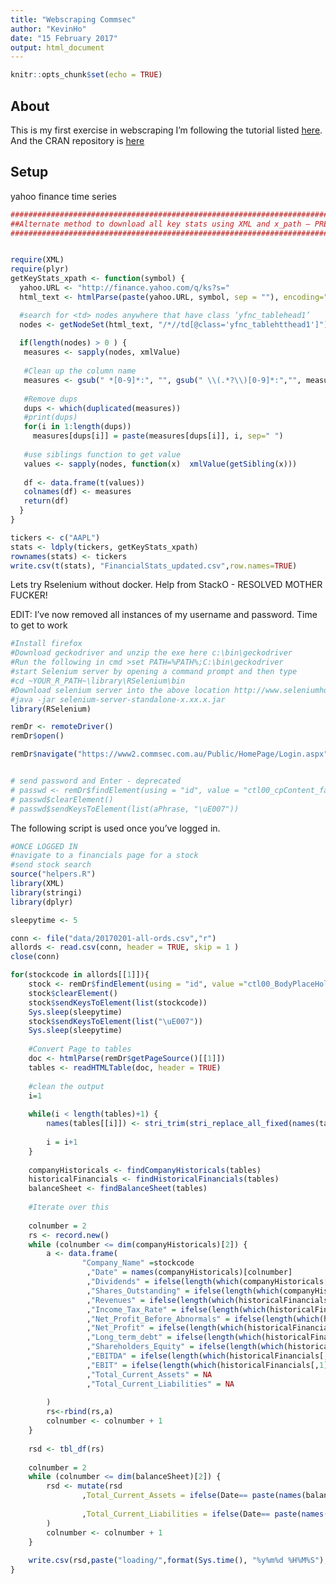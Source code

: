 ```yaml
---
title: "Webscraping Commsec"
author: "KevinHo"
date: "15 February 2017"
output: html_document
---
```


```r
knitr::opts_chunk$set(echo = TRUE)

```

## About

This is my first exercise in webscraping
I'm following the tutorial listed [here](https://blog.rstudio.org/2014/11/24/rvest-easy-web-scraping-with-r/).
And the CRAN repository is [here](https://cran.r-project.org/web/packages/rvest/index.html)

## Setup



yahoo finance time series

```r
#######################################################################
##Alternate method to download all key stats using XML and x_path – PREFERRED WAY
#######################################################################


require(XML)
require(plyr)
getKeyStats_xpath <- function(symbol) {
  yahoo.URL <- "http://finance.yahoo.com/q/ks?s="
  html_text <- htmlParse(paste(yahoo.URL, symbol, sep = ""), encoding="UTF-8")

  #search for <td> nodes anywhere that have class ‘yfnc_tablehead1’
  nodes <- getNodeSet(html_text, "/*//td[@class='yfnc_tablehtthead1']")
  
  if(length(nodes) > 0 ) {
   measures <- sapply(nodes, xmlValue)
   
   #Clean up the column name
   measures <- gsub(" *[0-9]*:", "", gsub(" \\(.*?\\)[0-9]*:","", measures))   
   
   #Remove dups
   dups <- which(duplicated(measures))
   #print(dups) 
   for(i in 1:length(dups)) 
     measures[dups[i]] = paste(measures[dups[i]], i, sep=" ")
   
   #use siblings function to get value
   values <- sapply(nodes, function(x)  xmlValue(getSibling(x)))
   
   df <- data.frame(t(values))
   colnames(df) <- measures
   return(df)
  }
}

tickers <- c("AAPL")
stats <- ldply(tickers, getKeyStats_xpath)
rownames(stats) <- tickers
write.csv(t(stats), "FinancialStats_updated.csv",row.names=TRUE)  
```




Lets try Rselenium without docker. Help from StackO - RESOLVED MOTHER FUCKER!

EDIT: I've now removed all instances of my username and password. Time to get to work

```r

#Install firefox
#Download geckodriver and unzip the exe here c:\bin\geckodriver
#Run the following in cmd >set PATH=%PATH%;C:\bin\geckodriver
#start Selenium server by opening a command prompt and then type
#cd ~YOUR_R_PATH~\library\RSelenium\bin
#Download selenium server into the above location http://www.seleniumhq.org/download/ 
#java -jar selenium-server-standalone-x.xx.x.jar
library(RSelenium)

remDr <- remoteDriver()
remDr$open()

remDr$navigate("https://www2.commsec.com.au/Public/HomePage/Login.aspx")


# send password and Enter - deprecated
# passwd <- remDr$findElement(using = "id", value = "ctl00_cpContent_fakepassword")
# passwd$clearElement()
# passwd$sendKeysToElement(list(aPhrase, "\uE007"))
```

The following script is used once you've logged in.
```r
#ONCE LOGGED IN
#navigate to a financials page for a stock
#send stock search
source("helpers.R")
library(XML)
library(stringi)
library(dplyr)

sleepytime <- 5

conn <- file("data/20170201-all-ords.csv","r")
allords <- read.csv(conn, header = TRUE, skip = 1 )
close(conn)

for(stockcode in allords[[1]]){
    stock <- remDr$findElement(using = "id", value ="ctl00_BodyPlaceHolder_FinancialsView1_ucCompanyProfilesHeader_ucSecuritySearch_txtSmartSearch_Input")
    stock$clearElement()
    stock$sendKeysToElement(list(stockcode))
    Sys.sleep(sleepytime)
    stock$sendKeysToElement(list("\uE007"))
    Sys.sleep(sleepytime)
    
    #Convert Page to tables
    doc <- htmlParse(remDr$getPageSource()[[1]])
    tables <- readHTMLTable(doc, header = TRUE)
    
    #clean the output
    i=1
    
    while(i < length(tables)+1) {
        names(tables[[i]]) <- stri_trim(stri_replace_all_fixed(names(tables[[i]]),"\n",""))
        
        i = i+1
    }
    
    companyHistoricals <- findCompanyHistoricals(tables)
    historicalFinancials <- findHistoricalFinancials(tables)
    balanceSheet <- findBalanceSheet(tables)
    
    #Iterate over this
    
    colnumber = 2
    rs <- record.new()
    while (colnumber <= dim(companyHistoricals)[2]) {
        a <- data.frame(
                "Company_Name" =stockcode
                 ,"Date" = names(companyHistoricals)[colnumber]
                 ,"Dividends" = ifelse(length(which(companyHistoricals[,1] %in% "Dividends (cents)")) == 0,NA, as.numeric(gsub("[^0-9\\.]","",as.character(companyHistoricals[which(companyHistoricals[,1] %in% "Dividends (cents)"),][colnumber][[1]]))))
                 ,"Shares_Outstanding" = ifelse(length(which(companyHistoricals[,1] %in% "Shares Outstanding (m)")) == 0, NA, as.numeric(gsub("[^0-9\\.]","",as.character(companyHistoricals[which(companyHistoricals[,1] %in% "Shares Outstanding (m)"),][colnumber][[1]]))))
                 ,"Revenues" = ifelse(length(which(historicalFinancials[,1] %in% "Revenues (m)")) == 0, NA, as.numeric(gsub("[^0-9\\.]","",as.character(historicalFinancials[which(historicalFinancials[,1] %in% "Revenues (m)"),][colnumber][[1]]))))
                 ,"Income_Tax_Rate" = ifelse(length(which(historicalFinancials[,1] %in% "Income tax rate (%)")) == 0, NA, as.numeric(gsub("[^0-9\\.]","",as.character(historicalFinancials[which(historicalFinancials[,1] %in% "Income tax rate (%)"),][colnumber][[1]]))))
                 ,"Net_Profit_Before_Abnormals" = ifelse(length(which(historicalFinancials[,1] %in% "Net Profit Before Abnormals (m)")) == 0, NA, as.numeric(gsub("[^0-9\\.]","",as.character(historicalFinancials[which(historicalFinancials[,1] %in% "Net Profit Before Abnormals (m)"),][colnumber][[1]]))))
                 ,"Net_Profit" = ifelse(length(which(historicalFinancials[,1] %in% "Net Profit (m)")) == 0, NA, as.numeric(gsub("[^0-9\\.]","",as.character(historicalFinancials[which(historicalFinancials[,1] %in% "Net Profit (m)"),][colnumber][[1]]))))
                 ,"Long_term_debt" = ifelse(length(which(historicalFinancials[,1] %in% "Long term debt (m)")) == 0, NA, as.numeric(gsub("[^0-9\\.]","",as.character(historicalFinancials[which(historicalFinancials[,1] %in% "Long term debt (m)"),][colnumber][[1]]))))
                 ,"Shareholders_Equity" = ifelse(length(which(historicalFinancials[,1] %in% "Shareholders Equity (m)")) == 0, NA, as.numeric(gsub("[^0-9\\.]","",as.character(historicalFinancials[which(historicalFinancials[,1] %in% "Shareholders Equity (m)"),][colnumber][[1]]))))
                 ,"EBITDA" = ifelse(length(which(historicalFinancials[,1] %in% "EBITDA (m)")) == 0, NA, as.numeric(gsub("[^0-9\\.]","",as.character(historicalFinancials[which(historicalFinancials[,1] %in% "EBITDA (m)"),][colnumber][[1]]))))
                 ,"EBIT" = ifelse(length(which(historicalFinancials[,1] %in% "EBIT (m)")) == 0, NA, as.numeric(gsub("[^0-9\\.]","",as.character(historicalFinancials[which(historicalFinancials[,1] %in% "EBIT (m)"),][colnumber][[1]]))))
                 ,"Total_Current_Assets" = NA
                 ,"Total_Current_Liabilities" = NA 
                   
        )
        rs<-rbind(rs,a)
        colnumber <- colnumber + 1
    }
    
    rsd <- tbl_df(rs)
    
    colnumber = 2
    while (colnumber <= dim(balanceSheet)[2]) {
        rsd <- mutate(rsd
                ,Total_Current_Assets = ifelse(Date== paste(names(balanceSheet)[colnumber],"/06",sep=""), as.numeric(gsub("[^0-9\\.]","",as.character(balanceSheet[which(balanceSheet[,1] %in% "Total Current Assets"),][colnumber][[1]]))),Total_Current_Assets)
               
                ,Total_Current_Liabilities = ifelse(Date== paste(names(balanceSheet)[colnumber],"/06",sep=""), as.numeric(gsub("[^0-9\\.]","",as.character(balanceSheet[which(balanceSheet[,1] %in% "Total Current Liabilities"),][colnumber][[1]]))),Total_Current_Liabilities) 
        )
        colnumber <- colnumber + 1
    }
    
    write.csv(rsd,paste("loading/",format(Sys.time(), "%y%m%d %H%M%S")," ",stockcode,".csv",sep = "") )
}

```

 
 